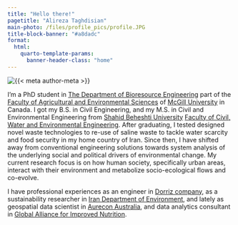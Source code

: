 ```yaml
---
title: "Hello there!"
pagetitle: "Alireza Taghdisian"
main-photo: /files/profile_pics/profile.JPG
title-block-banner: "#a8dadc"
format:
  html:
    quarto-template-params:
      banner-header-class: "home"
---
```


::: grid
::: {.g-col-12 .g-col-sm-4}
```{=html}
<div class="grid" style="--bs-columns: 5; row-gap: 0;">
  <div class="g-col-1 g-col-sm-0"></div>
  <div class="g-col-3 g-col-sm-5">
    <picture>
      <source media="(max-width: 576px)" srcset="{{< meta main-photo-square >}}">
      <source media="(min-width: 576px)" srcset="{{< meta main-photo >}}">
      <img class="img-fluid" src="{{< meta main-photo >}}" alt="{{< meta author-meta >}}">
    </picture>
  </div>
  <div class="g-col-1 g-col-sm-0"></div>
</div>
```
:::

::: {.g-col-12 .g-col-sm-8}
I'm a PhD student in [The Department of Bioresource Engineering](https://www.mcgill.ca/bioeng/) part of the [Faculty of Agricultural and Environmental Sciences](https://www.mcgill.ca/macdonald/) of [McGill University](https://www.mcgill.ca/) in Canada. I got my B.S. in Civil Engineering, and my M.S. in Civil and Environmental Engineering from [Shahid Beheshti University](https://en.sbu.ac.ir/) [Faculty of Civil, Water and Environmental Engineering](https://encwe.sbu.ac.ir/). After graduating, I tested designed novel waste technologies to re-use of saline waste to tackle water scarcity and food security in my home country of Iran. Since then, I have shifted away from conventional engineering solutions towards system analysis of the underlying social and political drivers of environmental change. My current research focus is on how human society, specifically urban areas, interact with their environment and metabolize socio-ecological flows and co-evolve.

I have professional experiences as an engineer in [Dorriz company](https://dorriz.com/?avia_forced_reroute=1), as a sustainability researcher in [Iran Department of Environment](http://www.doe.ir/), and lately as geospatial data scientist in [Aurecon Australia](https://www.aurecongroup.com/), and data analytics consultant in [Global Alliance for Improved Nutrition](https://www.gainhealth.org/).
:::
:::
